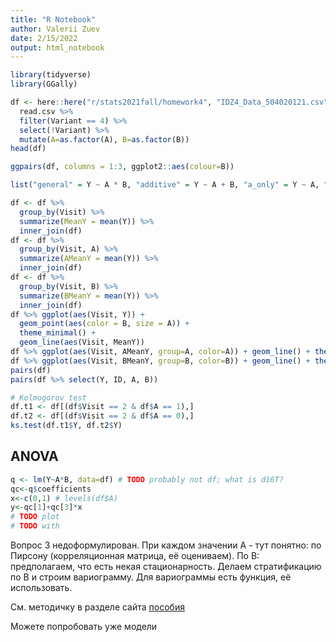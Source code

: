 ```yaml
---
title: "R Notebook"
author: Valerii Zuev
date: 2/15/2022
output: html_notebook
---
```


```r
library(tidyverse)
library(GGally)
```
```r
df <- here::here("r/stats2021fall/homework4", "IDZ4_Data_504020121.csv") %>%
  read.csv %>%
  filter(Variant == 4) %>%
  select(!Variant) %>%
  mutate(A=as.factor(A), B=as.factor(B))
head(df)
```

```r
ggpairs(df, columns = 1:3, ggplot2::aes(colour=B))
```
```r
list("general" = Y ~ A * B, "additive" = Y ~ A + B, "a_only" = Y ~ A, "b_only" = Y ~ B) %>% lapply(function(formula) { aov(formula, data = df) })
```
```r
df <- df %>%
  group_by(Visit) %>%
  summarize(MeanY = mean(Y)) %>%
  inner_join(df)
df <- df %>%
  group_by(Visit, A) %>%
  summarize(AMeanY = mean(Y)) %>%
  inner_join(df)
df <- df %>%
  group_by(Visit, B) %>%
  summarize(BMeanY = mean(Y)) %>%
  inner_join(df)
df %>% ggplot(aes(Visit, Y)) +
  geom_point(aes(color = B, size = A)) +
  theme_minimal() +
  geom_line(aes(Visit, MeanY))
df %>% ggplot(aes(Visit, AMeanY, group=A, color=A)) + geom_line() + theme_minimal()
df %>% ggplot(aes(Visit, BMeanY, group=B, color=B)) + geom_line() + theme_minimal()
pairs(df)
pairs(df %>% select(Y, ID, A, B))
```
```r
# Kolmogorov test
df.t1 <- df[(df$Visit == 2 & df$A == 1),]
df.t2 <- df[(df$Visit == 2 & df$A == 0),]
ks.test(df.t1$Y, df.t2$Y)
```
## ANOVA
```r
q <- lm(Y~A*B, data=df) # TODO probably not df; what is d16T?
qc<-q$coefficients
x<-c(0,1) # levels(df$A)
y<-qc[1]+qc[3]*x
# TODO plot
# TODO with
```
Вопрос 3 недоформулирован.
При каждом значении А - тут понятно: по Пирсону (корреляционная матрица, её оцениваем).
По B: предполагаем, что есть некая стационарность. Делаем стратификацию по B и строим вариограмму.
Для вариограммы есть функция, её использовать.

См. методичку в разделе сайта [пособия](https://www.sites.google.com/site/malovsergvas/%D0%BC%D0%B5%D1%82%D0%BE%D0%B4%D0%B8%D1%87%D0%B5%D1%81%D0%BA%D0%B8%D0%B5-%D0%BC%D0%B0%D1%82%D0%B5%D1%80%D0%B8%D0%B0%D0%BB%D1%8B/%D0%B8%D0%B7%D0%B1%D1%80%D0%B0%D0%BD%D0%BD%D1%8B%D0%B5-%D0%BB%D0%B5%D0%BA%D1%86%D0%B8%D0%B8)

Можете попробовать уже модели
